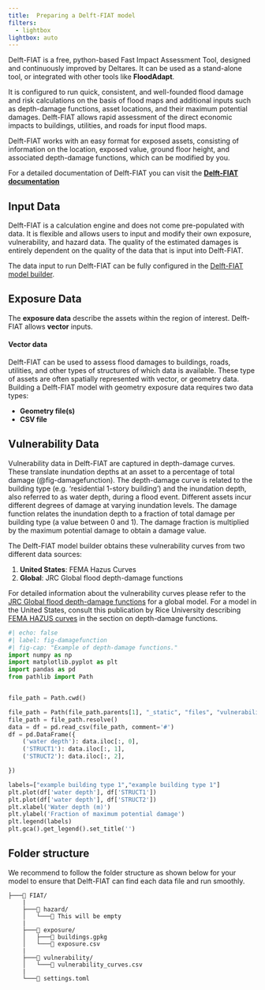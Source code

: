 ```yaml
---
title:	Preparing a Delft-FIAT model
filters:
  - lightbox
lightbox: auto
---
```


Delft-FIAT is a free, python-based Fast Impact Assessment Tool, designed and continuously improved by Deltares. It can be used as a stand-alone tool, or integrated with other tools like **FloodAdapt**.  

It is configured to run quick, consistent, and well-founded flood damage and risk calculations on the basis of flood maps and additional inputs such as depth-damage functions, asset locations, and their maximum potential damages. Delft-FIAT allows rapid assessment of the direct economic impacts to buildings, utilities, and roads for input flood maps.

Delft-FIAT works with an easy format for exposed assets, consisting of information on the location, exposed value, ground floor height, and associated depth-damage functions, which can be modified by you.

::: {.callout-note}
For a detailed documentation of Delft-FIAT you can visit the [**Delft-FIAT documentation**](https://deltares.github.io/Delft-FIAT/stable/)
:::

## Input Data
Delft-FIAT is a calculation engine and does not come pre-populated with data. It is flexible and allows users to input and modify their own exposure, vulnerability, and hazard data. The quality of the estimated damages is entirely dependent on the quality of the data that is input into Delft-FIAT. 

::: {.callout-tip}
The data input to run Delft-FIAT can be fully configured in the [Delft-FIAT model builder](hydromt_fiat_gui.qmd). 
:::

## Exposure Data 
The **exposure data** describe the assets within the region of interest. Delft-FIAT allows **vector** inputs. 

#### Vector data
Delft-FIAT can be used to assess flood damages to buildings, roads, utilities, and other types of structures of which data is available. These type of assets are often spatially represented with vector, or geometry data. Building a Delft-FIAT model with geometry exposure data requires two data types:

- **Geometry file(s)**
- **CSV file**

## Vulnerability Data
Vulnerability data in Delft-FIAT are captured in depth-damage curves. These translate inundation depths at an asset to a percentage of total damage (@fig-damagefunction). The depth-damage curve is related to the building type (e.g. 'residential 1-story building') and the inundation depth, also referred to as water depth, during a flood event. Different assets incur different degrees of damage at varying inundation levels. The damage function relates the inundation depth to a fraction of total damage per building type (a value between 0 and 1). The damage fraction is multiplied by the maximum potential damage to obtain a damage value. 

The Delft-FIAT model builder obtains these vulnerability curves from two different data sources:

  1. **United States**: FEMA Hazus Curves
  2. **Global**: JRC Global flood depth-damage functions

For detailed information about the vulnerability curves please refer to the [JRC Global flood depth-damage functions](https://publications.jrc.ec.europa.eu/repository/handle/JRC105688) for a global model. For a model in the United States, consult this publication by Rice University describing [FEMA HAZUS curves](https://www.cs.rice.edu/~devika/evac/papers/Hazus_floodII.pdf) in the section on depth-damage functions. 

```python
#| echo: false
#| label: fig-damagefunction
#| fig-cap: "Example of depth-damage functions."
import numpy as np
import matplotlib.pyplot as plt
import pandas as pd
from pathlib import Path


file_path = Path.cwd()

file_path = Path(file_path.parents[1], "_static", "files", "vulnerability_curves.csv")
file_path = file_path.resolve()
data = df = pd.read_csv(file_path, comment='#')
df = pd.DataFrame({
    ('water depth'): data.iloc[:, 0],
    ('STRUCT1'): data.iloc[:, 1],
    ('STRUCT2'): data.iloc[:, 2],

})

labels=["example building type 1","example building type 1"]
plt.plot(df['water depth'], df['STRUCT1'])
plt.plot(df['water depth'], df['STRUCT2'])
plt.xlabel('Water depth (m)')
plt.ylabel('Fraction of maximum potential damage')
plt.legend(labels)
plt.gca().get_legend().set_title('')
```


## Folder structure {#sec-folder_structure}
We recommend to follow the folder structure as shown below for your model to ensure that Delft-FIAT can find each data file and run smoothly. 
```
├───📁 FIAT/
    |
    ├───📁 hazard/
    │   └───📄 This will be empty
    |
    ├───📁 exposure/
    │   ├───📄 buildings.gpkg
    │   └───📄 exposure.csv
    |
    ├───📁 vulnerability/
    │   └───📄 vulnerability_curves.csv
    |
    └───📄 settings.toml

```